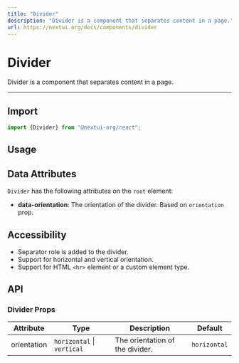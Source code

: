 ```yaml
---
title: "Divider"
description: "Divider is a component that separates content in a page."
url: https://nextui.org/docs/components/divider
---
```


# Divider

Divider is a component that separates content in a page.

<ComponentLinks component="divider" reactAriaHook="useSeparator" />

---

## Import

```jsx
import {Divider} from "@nextui-org/react";
```

## Usage

<CodeDemo title="Usage" files={dividerContent.usage} />

## Data Attributes

`Divider` has the following attributes on the `root` element:

- **data-orientation**:
  The orientation of the divider. Based on `orientation` prop.

## Accessibility

- Separator role is added to the divider.
- Support for horizontal and vertical orientation.
- Support for HTML `<hr>` element or a custom element type.

## API

### Divider Props

| Attribute   | Type                       | Description                     | Default      |
| ----------- | -------------------------- | ------------------------------- | ------------ |
| orientation | `horizontal` \| `vertical` | The orientation of the divider. | `horizontal` |
